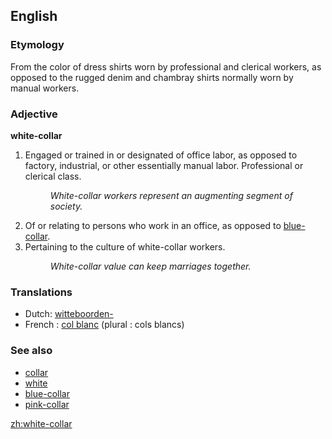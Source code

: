 ==English==

===Etymology===
From the color of dress shirts worn by professional and clerical workers, as opposed to the rugged denim and chambray shirts normally worn by manual workers.

===Adjective===
'''white-collar'''

#Engaged or trained in or designated of office labor, as opposed to factory, industrial, or other essentially manual labor.  Professional or clerical class.
#: ''White-collar workers represent an augmenting segment of society.''
#Of or relating to persons who work in an office, as opposed to [[blue-collar]].  
#Pertaining to the culture of white-collar workers.
#: ''White-collar value can keep marriages together.''

===Translations===
*Dutch: [[witteboorden-]]
*French : [[col blanc]] (plural : cols blancs)

===See also===

* [[collar]]
* [[white]]
* [[blue-collar]]
* [[pink-collar]]

[[zh:white-collar]]